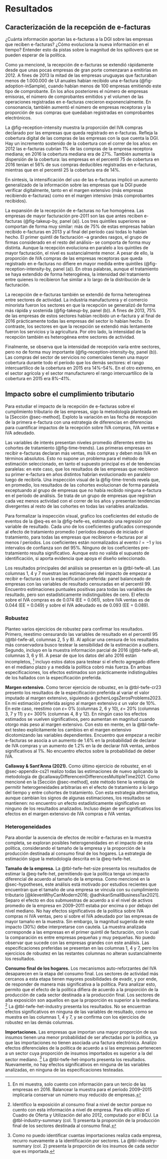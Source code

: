 # Resultados {#sec-results}

## Caracterización de la recepción de e-facturas {#sec-results-rollout}

¿Cuánta información aportan las e-facturas a la DGI sobre las empresas que reciben e-facturas? ¿Cómo evoluciona la nueva información en el tiempo? Entender esto da pistas sobre la magnitud de los spillovers que se pueden esperar de la política.

Como ya mencioné, la recepción de e-facturas se extendió rápidamente desde que unas pocas empresas de gran porte comenzaran a emitirlas en 2012. A fines de 2013 la mitad de las empresas uruguayas que facturaban menos de 1.000.000 de UI anuales habían recibido una e-factura (@fig-adoption-inSample), cuando habían menos de 100 empresas emitiendo este tipo de comprobante. En los años posteriores el número de empresas emisoras, el número de comprobantes emitidos y el volumen de las operaciones registradas en e-facturas crecieron exponencialmente. En consonancia, también aumentó el número de empresas receptoras y la proporción de sus compras que quedaban registradas en comprobantes electrónicos.

La @fig-reception-intensity muestra la proporción del IVA compras declarado por las empresas que queda registrado en e-facturas. Refleja la cobertura digital de las compras de las empresas con la que cuenta la DGI. Hay un incremento sostenido de la cobertura con el correr de los años: en 2012 las e-facturas cubrían 1% de las compras de la empresa receptora mediana; en 2016 la cobertura mediana era de 27%. También aumenta la dispersión de la cobertura: las empresas en el percentil 75 de cobertura en 2016 tenían el 56% de sus compras deducibles registradas en e-facturas, mientras que en el percentil 25 la cobertura era de 14%.

En síntesis, la intensificación del uso de las e-facturas implicó un aumento generalizado de la información sobre las empresas que la DGI puede verificar digitalmente, tanto en el margen extensivo (más empresas recibiendo e-facturas) como en el margen intensivo (más comprobantes recibidos).

La expansión de la recepción de e-facturas no fue homogénea. Las empresas de mayor facturación pre-2011 son las que antes reciben e-facturas (@fig-takeup-by, panel (a)). Los tres quintiles superiores se comportan de forma muy similar: más de 75% de estas empresas habían recibido e-facturas en 2013 y al final del período casi todas lo habían hecho. El primer quintil de facturación –a grandes rasgos, el grupo de firmas considerado en el resto del análisis– se comporta de forma muy distinta. Aunque la recepción evoluciona en paralelo a los quintiles de mayor facturación, el nivel es sustancialmente menor. A pesar de ello, la proporción de IVA compras de las empresas receptoras que queda registrado en e-facturas no difiere en mayor medida entre quintiles (@fig-reception-intensity-by, panel (a)). En otras palabras, aunque el tratamiento se haya extendido de forma heterogénea, la intensidad del tratamiento entre quienes lo recibieron fue similar a lo largo de la distribución de la facturación.

La recepción de e-facturas también se extendió de forma heterogénea entre sectores de actividad. La industria manufacturera y el comercio minorista fueron los sectores en que la recepción se generalizó de forma más rápida y sostenida (@fig-takeup-by, panel (b)). A fines de 2013, 75% de las empresas de estos sectores habían recibido un e-factura y al final de 2016 prácticamente todas las empresas del sector lo habían hecho. En contraste, los sectores en que la recepción se extendió más lentamente fueron los servicios y la agricultura. Por otro lado, la intensidad de la recepción también es heterogénea entre sectores de actividad. 

Finalmente, se observa que la intensidad de recepción varía entre sectores, pero no de forma muy importante (@fig-reception-intensity-by, panel (b)). Las compras del sector de servicios no comerciales tienen una mayor cobertura durante todo el período que los demás sectores: el rango intercuartílico de la cobertura en 2015 era 14%–54%. En el otro extremo, en el sector agrícola y el sector manufacturero el rango intercuartílico de la cobertura en 2015 era 8%–41%.

## Impacto sobre el cumplimiento tributario {#sec-results-effect}

Para estudiar el impacto de la recepción de e-facturas sobre el cumplimiento tributario de las empresas, sigo la metodología planteada en la [Sección @sec-method]. Exploto la variación en las fecha de recepción de la primera e-factura con una estrategia de diferencias en diferencias para cuantificar impactos de la recepción sobre IVA compras, IVA ventas e IVA adeudado.

Las variables de interés presentan niveles promedio diferentes entre las cohortes de tratamiento (@fig-time-trends). Las primeras empresas en recibir e-facturas declaran más ventas, más compras y deben más IVA en términos absolutos. Esto no supone un problema para el método de estimación seleccionado, en tanto el supuesto principal es el de tendencias paralelas: en este caso, que los resultados de las empresas que recibieron su primer e-factura en años distintos habrían evolucionado en paralelo luego de recibirla. Una inspección visual de la @fig-time-trends revela que, en promedio, los resultados de las cohortes evolucionan de forma paralela exceptuando al grupo de empresas que no había recibido ninguna e-factura en el período de análisis. Se trata de un grupo de empresas que registran cada vez menos actividad con el correr de los años y presentan tendencias divergentes al resto de las cohortes en todas las variables analizadas.

Para formalizar la inspección visual, grafico los coeficientes del estudio de eventos de la @eq-es en la @fig-twfe-es, estimando una regresión por variable de resultado. Cada uno de los coeficientes graficados corresponde al efecto de tratamiento promedio $l$ períodos después de iniciado el tratamiento, para todas las empresas que recibieron e-facturas por al menos $l$ períodos. Los coeficientes están normalizados al evento $l=-1$ y los intervalos de confianza son del 95%. Ninguno de los coeficientes pre-tratamiento resulta significativo. Aunque esto no valida el supuesto de identificación, si aporta evidencia que apoya el diseño seleccionado.

Los resultados principales del análisis se presentan en la @tbl-twfe-all. Las columnas 1, 4 y 7 muestran las estimaciones del impacto de empezar a recibir e-facturas con la especificación preferida: panel balanceado de empresas con las variables de resultado censuradas en el percentil 99. Encuentro estimaciones puntuales positivas para todas las variables de resultado, pero son estadísticamente indistinguibles de cero. El efecto sobre el IVA compras es de 0.074 (EE = 0.061), sobre IVA ventas es de 0.044 (EE = 0.049) y sobre el IVA adeudado es de 0.093 (EE = 0.089). 

### Robustez {#sec-results-effect-robust}

Planteo varios ejercicios de robustez para confirmar los resultados. Primero, reestimo censurando las variables de resultado en el percentil 95 (@tbl-twfe-all, columnas 2, 5 y 8). Al aplicar una censura de los resultados más conservadora busco testear la sensibilidad de la estimación a outliers. Segundo, incluyo en la muestra información parcial de 2016 (@tbl-twfe-all, columnas 3, 6 y 9). A pesar de que los datos del año 2016 están incompletos, [^inc16] incluyo estos datos para testear si el efecto agregado difiere en el mediano plazo y a medida la política cobró más fuerza. En ambas especificaciones, los efectos estimados son prácticamente indistinguibles de los hallados con la especificación preferida. 

[^inc16]: En mi muestra, solo cuento con información para un tercio de las empresas en 2016. Balancear la muestra para el período 2009–2015 implicaría conservar un número muy reducido de empresas.

**Margen extensivo.** Como tercer ejercicio de robustez, en la @tbl-twfe-cr23 presento los resultados de la especificación preferida al variar el valor imputado al margen extensivo, siguiendo a @chenLogsZerosProblems2023. En mi estimación preferida asigno al margen extensivo $\varepsilon$ un valor de 10%. En este caso, reestimo con $\varepsilon=$ 0% (columnas 2, 6 y 10), $\varepsilon=$ 20% (columnas 3, 7 y 11) y $\varepsilon=$ 300% (columnas 4, 8 y 12). En ningún caso los efectos estimados se vuelven significativos, pero aumentan en magnitud cuando otorgo más peso al margen extensivo. Con esto en mente, en la @tbl-twfe-ext testeo explícitamente los cambios en el margen extensivo dicotomizando las variables dependientes. Encuentro que empezar a recibir e-facturas se asocia a un aumento de 1.6% en la probabilidad de declarar de IVA compras y un aumento de 1.2% en la de declarar IVA ventas, ambos significativos al 1%. No encuentro efectos sobre la probabilidad de deber IVA.

**Callaway & Sant'Anna (2021).** Como último ejercicio de robustez, en el @sec-appendix-cs21 realizo todas las estimaciones de nuevo aplicando la metodología de @callawayDifferenceinDifferencesMultipleTime2021. Como mencioné en la [Sección @sec-method], este método tiene la ventaja de permitir heterogeneidades arbitrarias en el efecto de tratamiento a lo largo del tiempo y entre cohortes de tratamiento. Con esta estrategia alternativa, aunque cambian los signos de algunas estimaciones, los resultados se mantienen: no encuentro un efecto estadísticamente significativo en ninguno de los resultados analizados. Incluso dejan de ser significativos los efectos en el margen extensivo de IVA compras e IVA ventas.

### Heterogeneidades

Para abordar la ausencia de efectos de recibir e-facturas en la muestra completa, se exploran posibles heterogeneidades en el impacto de esta política, considerando el tamaño de la empresa y la proporción de la producción destinada al consumo final de los hogares. La estrategia de estimación sigue la metodología descrita en la @eq-twfe-het.

**Tamaño de la empresa.** La @tbl-twfe-het-size presenta los resultados de estimar la @eq-twfe-het, permitiendo que la política tenga un impacto diferencial de acuerdo al tamaño de la empresa. Como mencioné en la @sec-hypotheses, este análisis está motivado por estudios recientes que encuentran que el tamaño de una empresa se vincula con su cumplimiento tributario [@klevenWhyCanModern2016; @adhikariSmallBusinessTax2021]. Separo el efecto en dos submuestras de acuerdo a si el nivel de activos promedio de la empresa en 2009–2011 estaba por encima o por debajo del nivel mediano. No hay efectos significativos de la política sobre IVA compras ni IVA ventas, pero sí sobre el IVA adeudado por las empresas de mayor tamaño en la muestra. Sin embargo, la magnitud sugerida de este impacto (30%) debe interpretarse con cautela. La muestra analizada corresponde a las empresas en el primer quintil de facturación, con lo cual la comparación es entre empresas pequeñas y muy pequeñas. No puedo observar que sucede con las empresas grandes con este análisis. Las especificaciones preferidas se presentan en las columnas 1, 4 y 7, pero los ejercicios de robustez en las restantes columnas no alteran sustancialmente los resultados.

**Consumo final de los hogares.** Los mecanismos auto-reforzantes del IVA desaparecen en la etapa del consumo final. Los sectores de actividad más cercanos a esta etapa tienen mayores posibilidades de evadir, y por ende, de responder de manera más significativa a la política. Para analizar esto, permito que el efecto de la política difiera de acuerdo a la proporción de la producción de cada sector destinada a la producción final. Los sectores de alta exposición son aquellos en que la proporción es superior a la mediana. [^sector-consumption] La @tbl-twfe-het-industry presenta los resultados. No se encuentran efectos significativos en ninguna de las variables de resultado, como se muestra en las columnas 1, 4 y 7, y se confirma con los ejercicios de robustez en las demás columnas.

[^sector-consumption]: Identifico la exposición al consumo final a nivel de sector porque no cuento con esta información a nivel de empresa. Para ello utilizo el Cuadro de Oferta y Utilización del año 2012, computado por el BCU. La @tbl-industry-summary (col. 1) presenta la proporción de la producción final de los sectores destinada al consumo final.

**Importaciones.** Las empresas que importan una mayor proporción de sus insumos tienen una menor probabilidad de ser afectadas por la política, ya que las importaciones no tienen asociada una factura electrónica. Analizo efectos diferenciales de la política de acuerdo a si las empresas pertenecen a un sector cuya proporción de insumos importados es superior a la del sector mediano. [^sector-imports] La @tbl-twfe-het-imports presenta los resultados. Nuevamente, no hay efectos significativos en ninguna de las variables analizadas, en ninguna de las especificaciones testeadas.

[^sector-imports]: Como no puedo identificar cuantas importaciones realiza cada empresa, recurro nuevamente a la identificación por sectores. La @tbl-industry-summary (col. 2) presenta la proporción de los insumos de cada sector que es importada.

